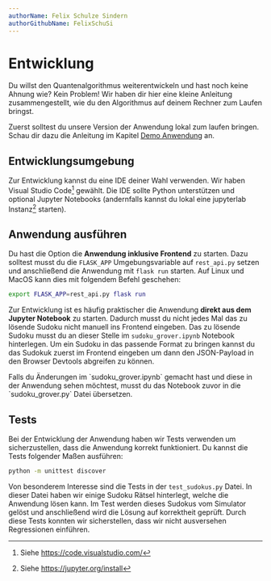 ```yaml
---
authorName: Felix Schulze Sindern
authorGithubName: FelixSchuSi
---
```



# Entwicklung

Du willst den Quantenalgorithmus weiterentwickeln und hast noch keine Ahnung wie? Kein Problem!
Wir haben dir hier eine kleine Anleitung zusammengestellt, wie du den Algorithmus auf deinem Rechner zum Laufen bringst.

Zuerst solltest du unsere Version der Anwendung lokal zum laufen bringen. Schau dir dazu die Anleitung im
Kapitel [Demo Anwendung](/quantenalgorithmus/uebersicht/demo-anwendung#demo-anwendung-lokal-installieren-und-ausführen) an.

## Entwicklungsumgebung

Zur Entwicklung kannst du eine IDE deiner Wahl verwenden. Wir haben Visual Studio Code[^1] gewählt.
Die IDE sollte Python unterstützen und optional Jupyter Notebooks (andernfalls kannst du lokal eine jupyterlab Instanz[^2] starten). 

## Anwendung ausführen

Du hast die Option die **Anwendung inklusive Frontend** zu starten.
Dazu solltest musst du die `FLASK_APP` Umgebungsvariable auf `rest_api.py` setzen und anschließend die Anwendung mit `flask run` starten.
Auf Linux und MacOS kann dies mit folgendem Befehl geschehen:

```bash
export FLASK_APP=rest_api.py flask run
```
Zur Entwicklung ist es häufig praktischer die Anwendung **direkt aus dem Jupyter Notebook** zu starten.
Dadurch musst du nicht jedes Mal das zu lösende Sudoku nicht manuell ins Frontend eingeben.
Das zu lösende Sudoku musst du an dieser Stelle im `sudoku_grover.ipynb` Notebook hinterlegen.
Um ein Sudoku in das passende Format zu bringen kannst du das Sudokuk zuerst im Frontend eingeben
um dann den JSON-Payload in den Browser Devtools abgreifen zu können.

 
<Callout emoji="⚠️">
Falls du Änderungen im `sudoku_grover.ipynb` gemacht hast und diese in der Anwendung sehen möchtest,
musst du das Notebook zuvor in die `sudoku_grover.py` Datei übersetzen.
</Callout>

## Tests

Bei der Entwicklung der Anwendung haben wir Tests verwenden um sicherzustellen, dass die Anwendung korrekt funktioniert.
Du kannst die Tests folgender Maßen ausführen:

```bash
python -m unittest discover
```
Von besonderem Interesse sind die Tests in der `test_sudokus.py` Datei.
In dieser Datei haben wir einige Sudoku Rätsel hinterlegt, welche die Anwendung lösen kann.
Im Test werden dieses Sudokus vom Simulator gelöst und anschließend wird die Lösung auf korrektheit geprüft.
Durch diese Tests konnten wir sicherstellen, dass wir nicht ausversehen Regressionen einführen.


[^1]: Siehe https://code.visualstudio.com/
[^2]: Siehe https://jupyter.org/install